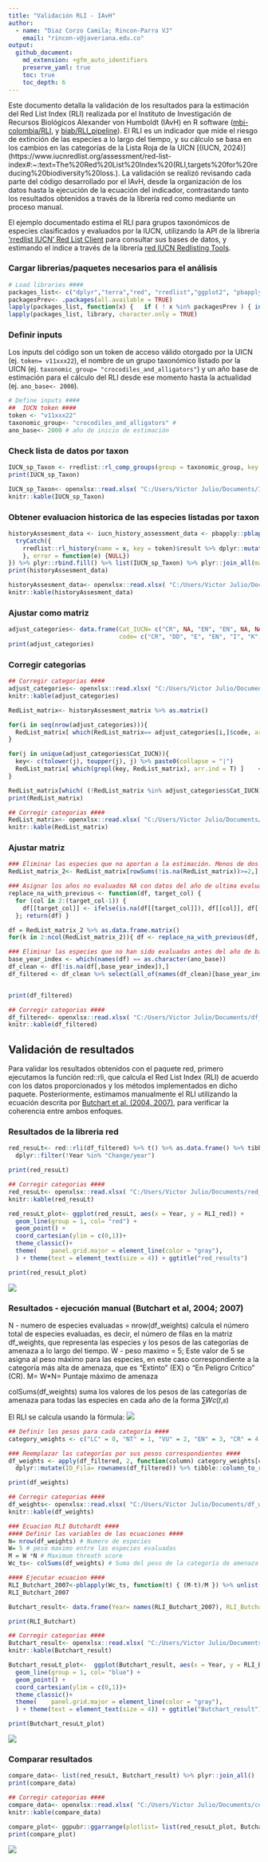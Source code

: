 ```yaml
---
title: "Validación RLI - IAvH"
author: 
  - name: "Diaz Corzo Camila; Rincon-Parra VJ"
    email: "rincon-v@javeriana.edu.co"
output: 
  github_document:
    md_extension: +gfm_auto_identifiers
    preserve_yaml: true
    toc: true
    toc_depth: 6
---
```


Este documento detalla la validación de los resultados para la estimación del Red List Index (RLI) realizada por el Instituto de Investigación de Recursos Biológicos Alexander von Humboldt (IAvH) en R software ([mbi-colombia/RLI](https://github.com/PEM-Humboldt/mbi-colombia/tree/main/MBI/BI_subindex/RLI), y [biab/RLI_pipeline](https://github.com/PEM-Humboldt/biab-2.0/tree/RLI_pipeline)). El RLI es un indicador que mide el riesgo de extinción de las especies a lo largo del tiempo, y su cálculo se basa en los cambios en las categorías de la Lista Roja de la UICN [(IUCN, 2024)](https://www.iucnredlist.org/assessment/red-list-index#:~:text=The%20Red%20List%20Index%20(RLI,targets%20for%20reducing%20biodiversity%20loss.). La validación se realizó revisando cada parte del código desarrollado por el IAvH, desde la organización de los datos hasta la ejecución de la ecuación del indicador, contrastando tanto los resultados obtenidos a través de la librería red como mediante un proceso manual.

El ejemplo documentado estima el RLI para grupos taxonómicos de especies clasificados y evaluados por la IUCN, utilizando la API de la libreria ['rredlist IUCN' Red List Client](https://cran.r-project.org/web/packages/rredlist/index.html) para consultar sus bases de datos, y estimando el indice a través de la librería [red IUCN Redlisting Tools](https://cran.r-project.org/web/packages/red/index.html).

### Cargar librerias/paquetes necesarios para el análisis
```r
# Load libraries ####
packages_list<- c("dplyr","terra","red", "rredlist","ggplot2", "pbapply", "tibble", "plyr", "ggpubr")
packagesPrev<- .packages(all.available = TRUE)
lapply(packages_list, function(x) {   if ( ! x %in% packagesPrev ) { install.packages(x, force=T)}    })
lapply(packages_list, library, character.only = TRUE)
```

### Definir inputs
Los inputs del código son un token de acceso válido otorgado por la UICN (ej. `token= v11xxx22`), el nombre de un grupo taxonómico listado por la UICN (ej. `taxonomic_group= "crocodiles_and_alligators"`) y un año base de estimación para el cálculo del RLI desde ese momento hasta la actualidad (ej. `ano_base<- 2000`).

```r
# Define inputs ####
##  IUCN token ####
token <- "v11xxx22"
taxonomic_group<- "crocodiles_and_alligators" # 
ano_base<- 2000 # año de inicio de estimación
```

### Check lista de datos por taxon 
```r
IUCN_sp_Taxon <- rredlist::rl_comp_groups(group = taxonomic_group, key = token)$result
print(IUCN_sp_Taxon)
```

```r
IUCN_sp_Taxon<- openxlsx::read.xlsx( "C:/Users/Victor Julio/Documents/IUCN_sp_Taxon.xlsx" ) 
knitr::kable(IUCN_sp_Taxon)
```

### Obtener evaluacion historica de las especies listadas por taxon 
```r
historyAssesment_data <- iucn_history_assessment_data <- pbapply::pblapply(IUCN_sp_Taxon[, "scientific_name"], function(x) {
  tryCatch({
    rredlist::rl_history(name = x, key = token)$result %>% dplyr::mutate(scientific_name= x) 
    }, error = function(e) {NULL})
}) %>% plyr::rbind.fill() %>% list(IUCN_sp_Taxon) %>% plyr::join_all(match = "first")
print(historyAssesment_data)
```

```r
historyAssesment_data<- openxlsx::read.xlsx( "C:/Users/Victor Julio/Documents/historyAssesment_data.xlsx" ) 
knitr::kable(historyAssesment_data)
```

### Ajustar como matriz ####
```r
adjust_categories<- data.frame(Cat_IUCN= c("CR", NA, "EN", "EN", NA, NA, "LC", "LC", "LC", "NT",  "NT", "RE", "VU", "VU"),
                               code= c("CR", "DD", "E", "EN", "I", "K", "LC", "LR/cd", "LR/lc", "LR/nt",  "NT", "R", "V", "VU"))
print(adjust_categories)
```

### Corregir categorias ####
```r
## Corregir categorias ####
adjust_categories<- openxlsx::read.xlsx( "C:/Users/Victor Julio/Documents/adjust_categories.xlsx" ) 
knitr::kable(adjust_categories)
```

```r
RedList_matrix<- historyAssesment_matrix %>% as.matrix()

for(i in seq(nrow(adjust_categories))){
  RedList_matrix[ which(RedList_matrix== adjust_categories[i,]$code, arr.ind = TRUE) ]<- adjust_categories[i,]$Cat_IUCN 
}

for(j in unique(adjust_categories$Cat_IUCN)){
  key<- c(tolower(j), toupper(j), j) %>% paste0(collapse = "|")
  RedList_matrix[ which(grepl(key, RedList_matrix), arr.ind = T) ]    <- j
}

RedList_matrix[which( (!RedList_matrix %in% adjust_categories$Cat_IUCN)  & !is.na(RedList_matrix) , arr.ind = TRUE )]<-NA
print(RedList_matrix)
```

```r
## Corregir categorias ####
RedList_matrix<- openxlsx::read.xlsx( "C:/Users/Victor Julio/Documents/RedList_matrix.xlsx" ) 
knitr::kable(RedList_matrix)
```

### Ajustar matriz
```r
### Eliminar las especies que no aportan a la estimación. Menos de dos años con dato de categorización  ####
RedList_matrix_2<- RedList_matrix[rowSums(!is.na(RedList_matrix))>=2,]

### Asignar los años no evaluados NA con datos del año de ultima evaluacion ####
replace_na_with_previous <- function(df, target_col) {
  for (col in 2:(target_col-1)) {
    df[[target_col]] <- ifelse(is.na(df[[target_col]]), df[[col]], df[[target_col]])
  }; return(df) }

df = RedList_matrix_2 %>% as.data.frame.matrix()
for(k in 2:ncol(RedList_matrix_2)){ df <- replace_na_with_previous(df, k) }

### Eliminar las especies que no han sido evaluadas antes del año de base, en este caso input ano_base ####
base_year_index <- which(names(df) == as.character(ano_base))
df_clean <- df[!is.na(df[,base_year_index]),]
df_filtered <- df_clean %>% select(all_of(names(df_clean)[base_year_index:ncol(df_clean)]))


print(df_filtered)
```

```r
## Corregir categorias ####
df_filtered<- openxlsx::read.xlsx( "C:/Users/Victor Julio/Documents/df_filtered.xlsx" ) 
knitr::kable(df_filtered)
```

## Validación de resultados ####

Para validar los resultados obtenidos con el paquete red, primero ejecutamos la función red::rli, que calcula el Red List Index (RLI) de acuerdo con los datos proporcionados y los métodos implementados en dicho paquete. Posteriormente, estimamos manualmente el RLI utilizando la ecuación descrita por [Butchart et al. (2004, 2007)](https://journals.plos.org/plosone/article?id=10.1371/journal.pone.0000140), para verificar la coherencia entre ambos enfoques.


### Resultados de la libreria red ####

```r
red_resuLt<- red::rli(df_filtered) %>% t() %>% as.data.frame() %>% tibble::rownames_to_column("Year") %>%  setNames(c("Year", "RLI_red")) %>% 
  dplyr::filter(!Year %in% "Change/year")

print(red_resuLt)
```

```r
## Corregir categorias ####
red_resuLt<- openxlsx::read.xlsx( "C:/Users/Victor Julio/Documents/red_resuLt.xlsx" ) 
knitr::kable(red_resuLt)
```

```r
red_resuLt_plot<- ggplot(red_resuLt, aes(x = Year, y = RLI_red)) +
  geom_line(group = 1, col= "red") +
  geom_point() +
  coord_cartesian(ylim = c(0,1))+
  theme_classic()+
  theme(    panel.grid.major = element_line(color = "gray"),
  ) + theme(text = element_text(size = 4)) + ggtitle("red_results")

print(red_resuLt_plot)
```

![](README_figures/red_resuLt_plot.jpg)

### Resultados - ejecución manual (Butchart et al, 2004; 2007) 

N - numero de especies evaluadas = nrow(df_weights) calcula el número total de especies evaluadas, es decir, el número de filas en la matriz df_weights, que representa las especies y los pesos de las categorías de amenaza a lo largo del tiempo.
W - peso maximo = 5; Este valor de 5 se asigna al peso máximo para las especies, en este caso correspondiente a la categoría más alta de amenaza, que es "Extinto" (EX) o "En Peligro Crítico" (CR).
M= W*N= Puntaje máximo de amenaza

colSums(df_weights) suma los valores de los pesos de las categorías de amenaza para todas las especies en cada año de la forma ∑𝑊𝑐(𝑡,𝑠)

 El RLI se calcula usando la fórmula:
 ![](README_figures/RLI_equation.png)
 
 


```r
## Definir los pesos para cada categoría ####
category_weights <- c("LC" = 0, "NT" = 1, "VU" = 2, "EN" = 3, "CR" = 4, "DD" = NA)  # DD es NA porque no se incluye

### Reemplazar las categorías por sus pesos correspondientes ####
df_weights <- apply(df_filtered, 2, function(column) category_weights[column]) %>% as.data.frame.matrix() %>% 
  dplyr::mutate(ID_Fila= rownames(df_filtered)) %>% tibble::column_to_rownames(var = "ID_Fila")

print(df_weights)
```

```r
## Corregir categorias ####
df_weights<- openxlsx::read.xlsx( "C:/Users/Victor Julio/Documents/df_weights.xlsx" ) 
knitr::kable(df_weights)
```

```r
### Ecuacion RLI Butchardt ####
#### Definir las variables de las ecuaciones ####
N= nrow(df_weights) # Numero de especies
W= 5 # peso maximo entre las especies evaluadas
M = W *N # Maximum threath score
Wc_ts<- colSums(df_weights) # Suma del peso de la categoría de amenaza c para la especie s en el tiempo t

#### Ejecutar ecuacion ####
RLI_Butchart_2007<-pblapply(Wc_ts, function(t) { (M-t)/M }) %>% unlist()
RLI_Butchart_2007

Butchart_result<- data.frame(Year= names(RLI_Butchart_2007), RLI_Butchart = (RLI_Butchart_2007))

print(RLI_Butchart)
```

```r
## Corregir categorias ####
Butchart_result<- openxlsx::read.xlsx( "C:/Users/Victor Julio/Documents/Butchart_result.xlsx" ) 
knitr::kable(Butchart_result)
```

```r
Butchart_resuLt_plot<-  ggplot(Butchart_result, aes(x = Year, y = RLI_Butchart)) +
  geom_line(group = 1, col= "blue") +
  geom_point() +
  coord_cartesian(ylim = c(0,1))+
  theme_classic()+
  theme(    panel.grid.major = element_line(color = "gray"),
  ) + theme(text = element_text(size = 4)) + ggtitle("Butchart_result")

print(Butchart_resuLt_plot)
```
![](README_figures/Butchart_resuLt_plot.jpg)


### Comparar resultados ####
```r
compare_data<- list(red_resuLt, Butchart_result) %>% plyr::join_all()
print(compare_data)
```

```r
## Corregir categorias ####
compare_data<- openxlsx::read.xlsx( "C:/Users/Victor Julio/Documents/compare_data.xlsx" ) 
knitr::kable(compare_data)
```

```r
compare_plot<- ggpubr::ggarrange(plotlist= list(red_resuLt_plot, Butchart_resuLt_plot), ncol= 2)
print(compare_plot)
```
![](README_figures/compare_plot.jpg)

